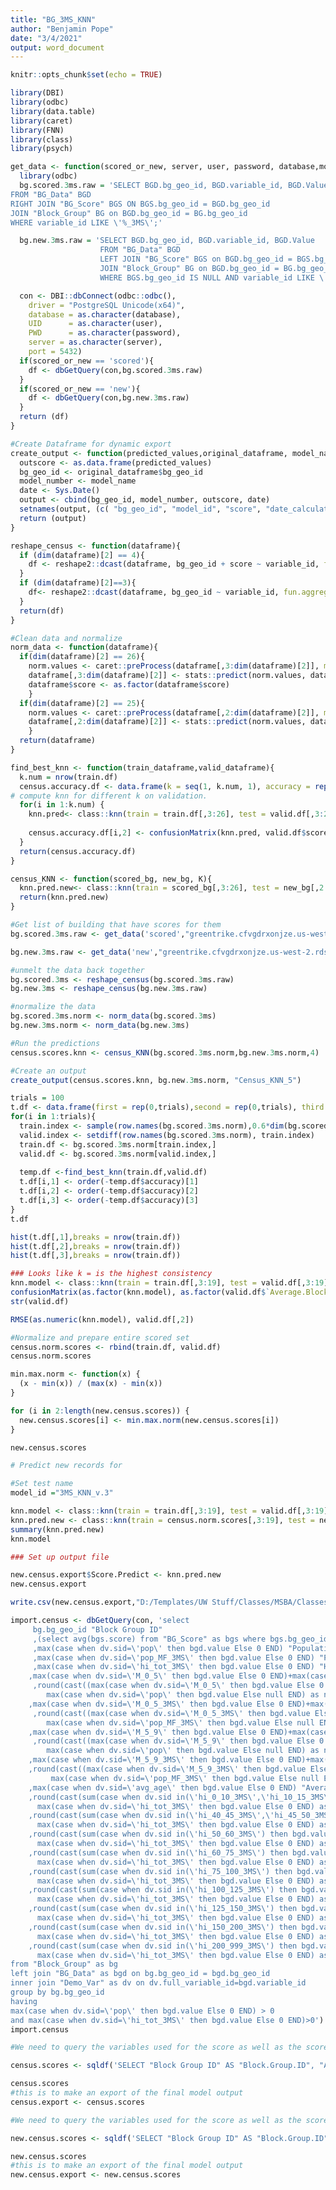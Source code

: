 ---
title: "BG_3MS_KNN"
author: "Benjamin Pope"
date: "3/4/2021"
output: word_document
---

```{r}
knitr::opts_chunk$set(echo = TRUE)
```

```{r}
library(DBI)
library(odbc)
library(data.table)
library(caret)
library(FNN)
library(class)
library(psych)
```

```{r}
get_data <- function(scored_or_new, server, user, password, database,model_number){
  library(odbc)
  bg.scored.3ms.raw = 'SELECT BGD.bg_geo_id, BGD.variable_id, BGD.Value, round((select avg(bgs.score) from "BG_Score" as BGS where BGS.bg_geo_id=BGD.bg_geo_id)) as score
FROM "BG_Data" BGD
RIGHT JOIN "BG_Score" BGS ON BGS.bg_geo_id = BGD.bg_geo_id
JOIN "Block_Group" BG on BGD.bg_geo_id = BG.bg_geo_id
WHERE variable_id LIKE \'%_3MS\';'

  bg.new.3ms.raw = 'SELECT BGD.bg_geo_id, BGD.variable_id, BGD.Value
                    FROM "BG_Data" BGD
                    LEFT JOIN "BG_Score" BGS on BGD.bg_geo_id = BGS.bg_geo_id
                    JOIN "Block_Group" BG on BGD.bg_geo_id = BG.bg_geo_id
                    WHERE BGS.bg_geo_id IS NULL AND variable_id LIKE \'%_3MS\';'

  con <- DBI::dbConnect(odbc::odbc(),
    driver = "PostgreSQL Unicode(x64)",
    database = as.character(database),
    UID      = as.character(user),
    PWD      = as.character(password),
    server = as.character(server),
    port = 5432)
  if(scored_or_new == 'scored'){
    df <- dbGetQuery(con,bg.scored.3ms.raw)
  }
  if(scored_or_new == 'new'){
    df <- dbGetQuery(con,bg.new.3ms.raw)
  }
  return (df)
}

#Create Dataframe for dynamic export
create_output <- function(predicted_values,original_dataframe, model_name){
  outscore <- as.data.frame(predicted_values)
  bg_geo_id <- original_dataframe$bg_geo_id
  model_number <- model_name
  date <- Sys.Date()
  output <- cbind(bg_geo_id, model_number, outscore, date)
  setnames(output, (c( "bg_geo_id", "model_id", "score", "date_calculated")))
  return (output)
}

reshape_census <- function(dataframe){
  if (dim(dataframe)[2] == 4){
    df <- reshape2::dcast(dataframe, bg_geo_id + score ~ variable_id, fun.aggregate = mean)
  }
  if (dim(dataframe)[2]==3){
    df<- reshape2::dcast(dataframe, bg_geo_id ~ variable_id, fun.aggregate = mean)
  }
  return(df)
}

#Clean data and normalize
norm_data <- function(dataframe){
  if(dim(dataframe)[2] == 26){
    norm.values <- caret::preProcess(dataframe[,3:dim(dataframe)[2]], method = c("center","scale"))
    dataframe[,3:dim(dataframe)[2]] <- stats::predict(norm.values, dataframe[,3:dim(dataframe)[2]])
    dataframe$score <- as.factor(dataframe$score)
    }
  if(dim(dataframe)[2] == 25){
    norm.values <- caret::preProcess(dataframe[,2:dim(dataframe)[2]], method = c("center","scale"))
    dataframe[,2:dim(dataframe)[2]] <- stats::predict(norm.values, dataframe[,2:dim(dataframe)[2]])
    } 
  return(dataframe)
}

find_best_knn <- function(train_dataframe,valid_dataframe){
  k.num = nrow(train.df)
  census.accuracy.df <- data.frame(k = seq(1, k.num, 1), accuracy = rep(0, k.num))
# compute knn for different k on validation.
  for(i in 1:k.num) {
    knn.pred<- class::knn(train = train.df[,3:26], test = valid.df[,3:26], cl = train.df[,2],k=i)
  
    census.accuracy.df[i,2] <- confusionMatrix(knn.pred, valid.df$score)$overall[1]
  }
  return(census.accuracy.df)
}

census_KNN <- function(scored_bg, new_bg, K){
  knn.pred.new<- class::knn(train = scored_bg[,3:26], test = new_bg[,2:25], cl = scored_bg[,2],k=K)
  return(knn.pred.new)
}
```

```{r}
#Get list of building that have scores for them 
bg.scored.3ms.raw <- get_data('scored',"greentrike.cfvgdrxonjze.us-west-2.rds.amazonaws.com","bpope","somepassword","TEST")

bg.new.3ms.raw <- get_data('new',"greentrike.cfvgdrxonjze.us-west-2.rds.amazonaws.com","bpope","somepassword","TEST")

```

```{r}
#unmelt the data back together
bg.scored.3ms <- reshape_census(bg.scored.3ms.raw)
bg.new.3ms <- reshape_census(bg.new.3ms.raw)

#normalize the data
bg.scored.3ms.norm <- norm_data(bg.scored.3ms)
bg.new.3ms.norm <- norm_data(bg.new.3ms)

#Run the predictions
census.scores.knn <- census_KNN(bg.scored.3ms.norm,bg.new.3ms.norm,4)

#Create an output
create_output(census.scores.knn, bg.new.3ms.norm, "Census_KNN_5")

```

```{r}
trials = 100
t.df <- data.frame(first = rep(0,trials),second = rep(0,trials), third = rep(0,trials))
for(i in 1:trials){
  train.index <- sample(row.names(bg.scored.3ms.norm),0.6*dim(bg.scored.3ms.norm)[1])
  valid.index <- setdiff(row.names(bg.scored.3ms.norm), train.index)
  train.df <- bg.scored.3ms.norm[train.index,]
  valid.df <- bg.scored.3ms.norm[valid.index,]
  
  temp.df <-find_best_knn(train.df,valid.df)
  t.df[i,1] <- order(-temp.df$accuracy)[1]
  t.df[i,2] <- order(-temp.df$accuracy)[2]
  t.df[i,3] <- order(-temp.df$accuracy)[3]
}
t.df
```

```{r}
hist(t.df[,1],breaks = nrow(train.df))
hist(t.df[,2],breaks = nrow(train.df))
hist(t.df[,3],breaks = nrow(train.df))
```


```{r}
### Looks like k = is the highest consistency 
knn.model <- class::knn(train = train.df[,3:19], test = valid.df[,3:19], cl = train.df[,2],k =8)
confusionMatrix(as.factor(knn.model), as.factor(valid.df$`Average.Block.Group.Score`))
str(valid.df)

RMSE(as.numeric(knn.model), valid.df[,2])

```

```{r}
#Normalize and prepare entire scored set 
census.norm.scores <- rbind(train.df, valid.df)
census.norm.scores
```

```{r}

min.max.norm <- function(x) {
  (x - min(x)) / (max(x) - min(x))
}

for (i in 2:length(new.census.scores)) {
  new.census.scores[i] <- min.max.norm(new.census.scores[i])
}

new.census.scores
```

```{r}
# Predict new records for 

#Set test name
model_id ="3MS_KNN_v.3"

knn.model <- class::knn(train = train.df[,3:19], test = valid.df[,3:19], cl = train.df[,2],k =4)
knn.pred.new <- class::knn(train = census.norm.scores[,3:19], test = new.census.scores[,3:19], cl = census.norm.scores[,2] ,k=8)
summary(knn.pred.new)
knn.model
```

```{r}
### Set up output file

new.census.export$Score.Predict <- knn.pred.new
new.census.export

write.csv(new.census.export,"D:/Templates/UW Stuff/Classes/MSBA/Classes/Q4 Models/Tuning/kNN\\bg_KNN_output_v.3.csv",row.names = FALSE)
```


```{r}
import.census <- dbGetQuery(con, 'select
     bg.bg_geo_id "Block Group ID"
     ,(select avg(bgs.score) from "BG_Score" as bgs where bgs.bg_geo_id=bg.bg_geo_id) "Average Block Group Score"
     ,max(case when dv.sid=\'pop\' then bgd.value Else 0 END) "Population"
     ,max(case when dv.sid=\'pop_MF_3MS\' then bgd.value Else 0 END) "Population: 3 Mile"
     ,max(case when dv.sid=\'hi_tot_3MS\' then bgd.value Else 0 END) "Households: 3 Mile"
    ,max(case when dv.sid=\'M_0_5\' then bgd.value Else 0 END)+max(case when dv.sid=\'F_0_5\' then bgd.value Else 0 END) "Kids under 5"
     ,round(cast((max(case when dv.sid=\'M_0_5\' then bgd.value Else 0 END)+max(case when dv.sid=\'F_0_5\' then bgd.value Else 0 END)) /
        max(case when dv.sid=\'pop\' then bgd.value Else null END) as numeric),3) "Percent Kids under 5"
    ,max(case when dv.sid=\'M_0_5_3MS\' then bgd.value Else 0 END)+max(case when dv.sid=\'F_0_5_3MS\' then bgd.value Else 0 END) "Kids under 5: 3 Mile"
     ,round(cast((max(case when dv.sid=\'M_0_5_3MS\' then bgd.value Else 0 END)+max(case when dv.sid=\'F_0_5_3MS\' then bgd.value Else 0 END)) /
        max(case when dv.sid=\'pop_MF_3MS\' then bgd.value Else null END) as numeric),3) "Percent Kids under 5: 3 Mile"
    ,max(case when dv.sid=\'M_5_9\' then bgd.value Else 0 END)+max(case when dv.sid=\'F_5_9\' then bgd.value Else 0 END) "Kids 5 to 9"
     ,round(cast((max(case when dv.sid=\'M_5_9\' then bgd.value Else 0 END)+max(case when dv.sid=\'F_5_9\' then bgd.value Else 0 END)) /
        max(case when dv.sid=\'pop\' then bgd.value Else null END) as numeric),3) "Percent Kids 5 to 9"
    ,max(case when dv.sid=\'M_5_9_3MS\' then bgd.value Else 0 END)+max(case when dv.sid=\'F_5_9_3MS\' then bgd.value Else 0 END) "Kids 5 to 9: 3 Mile"
    ,round(cast((max(case when dv.sid=\'M_5_9_3MS\' then bgd.value Else 0 END)+max(case when dv.sid=\'F_5_9_3MS\' then bgd.value Else 0 END)) /
         max(case when dv.sid=\'pop_MF_3MS\' then bgd.value Else null END) as numeric),3)  "Percent Kids 5 to 9: 3 Mile"
    ,max(case when dv.sid=\'avg_age\' then bgd.value Else 0 END) "Average Age"
    ,round(cast(sum(case when dv.sid in(\'hi_0_10_3MS\',\'hi_10_15_3MS\',\'hi_15_20_3MS\',\'hi_20_25_3MS\',\'hi_25_30_3MS\',\'hi_30_35_3MS\',\'hi_35_40_3MS\') then bgd.value  else 0 END) /
      max(case when dv.sid=\'hi_tot_3MS\' then bgd.value Else 0 END) as numeric),3) "Household income under 40K: 3 Mile"
    ,round(cast(sum(case when dv.sid in(\'hi_40_45_3MS\',\'hi_45_50_3MS\') then bgd.value  else 0 END) /
      max(case when dv.sid=\'hi_tot_3MS\' then bgd.value Else 0 END) as numeric),3) "Household income 40K to 50K: 3 Mile"
    ,round(cast(sum(case when dv.sid in(\'hi_50_60_3MS\') then bgd.value  else 0 END) /
      max(case when dv.sid=\'hi_tot_3MS\' then bgd.value Else 0 END) as numeric),3) "Household income 50K to 60K: 3 Mile"
    ,round(cast(sum(case when dv.sid in(\'hi_60_75_3MS\') then bgd.value  else 0 END) /
      max(case when dv.sid=\'hi_tot_3MS\' then bgd.value Else 0 END) as numeric),3) "Household income 60K to 75K: 3 Mile"
    ,round(cast(sum(case when dv.sid in(\'hi_75_100_3MS\') then bgd.value  else 0 END) /
      max(case when dv.sid=\'hi_tot_3MS\' then bgd.value Else 0 END) as numeric),3) "Household income 75K to 100K: 3 Mile"
    ,round(cast(sum(case when dv.sid in(\'hi_100_125_3MS\') then bgd.value  else 0 END) /
      max(case when dv.sid=\'hi_tot_3MS\' then bgd.value Else 0 END) as numeric),3) "Household income 100K to 125K: 3 Mile"
    ,round(cast(sum(case when dv.sid in(\'hi_125_150_3MS\') then bgd.value  else 0 END) /
      max(case when dv.sid=\'hi_tot_3MS\' then bgd.value Else 0 END) as numeric),3) "Household income 125K to 150K: 3 Mile"
    ,round(cast(sum(case when dv.sid in(\'hi_150_200_3MS\') then bgd.value  else 0 END) /
      max(case when dv.sid=\'hi_tot_3MS\' then bgd.value Else 0 END) as numeric),3) "Household income 150K to 200K: 3 Mile"
    ,round(cast(sum(case when dv.sid in(\'hi_200_999_3MS\') then bgd.value  else 0 END) /
      max(case when dv.sid=\'hi_tot_3MS\' then bgd.value Else 0 END) as numeric),3) "Household income 200K+: 3 Mile"
from "Block_Group" as bg
left join "BG_Data" as bgd on bg.bg_geo_id = bgd.bg_geo_id
inner join "Demo_Var" as dv on dv.full_variable_id=bgd.variable_id
group by bg.bg_geo_id
having
max(case when dv.sid=\'pop\' then bgd.value Else 0 END) > 0
and max(case when dv.sid=\'hi_tot_3MS\' then bgd.value Else 0 END)>0')
import.census
```

```{r}
#We need to query the variables used for the score as well as the score from the DB

census.scores <- sqldf('SELECT "Block Group ID" AS "Block.Group.ID", "Average Block Group Score" AS "Average.Block.Group.Score", Population, "Population: 3 Mile" AS "Population.3.Mile", "Households: 3 Mile" AS "Households.3.Mile", "Percent Kids under 5" AS "Percent.Kids.under.5", "Percent Kids under 5: 3 Mile" AS "Percent.Kids.under.5.3.Mile", "Percent Kids 5 to 9" AS "Percent.Kids.5.to.9", "Percent Kids 5 to 9: 3 Mile" AS "Percent.Kids.5.to.9.3 Mile", "Average Age" AS "Average.Age", "Household income under 40K: 3 Mile" AS "Household.income.under.40K.3Mile", "Household income 40K to 50K: 3 Mile" AS "Household.income.40K.to.50K.3.Mile", "Household income 50K to 60K: 3 Mile" AS "Household.income.50K.to.60K.3.Mile", "Household income 60K to 75K: 3 Mile" AS "Household.income.60K.to.75K.3.Mile", "Household income 75K to 100K: 3 Mile" AS "Household.income.75K.to.100K.3.Mile", "Household income 100K to 125K: 3 Mile" AS "Household.income.100:.125K.3.Mile", "Household income 125K to 150K: 3 Mile" AS "Household.income.125K.to.150K.3.Mile", "Household income 150K to 200K: 3 Mile" AS "Household.income.150K.to.200K.3.Mile", "Household income 200K+: 3 Mile"  AS "Household.income.200K+.3Mile"FROM "import.census" WHERE "Average Block Group Score" IS NOT NULL')

census.scores
#this is to make an export of the final model output
census.export <- census.scores
```

```{r}
#We need to query the variables used for the score as well as the score from the DB

new.census.scores <- sqldf('SELECT "Block Group ID" AS "Block.Group.ID", "Average Block Group Score" AS "Average.Block.Group.Score", Population, "Population: 3 Mile" AS "Population.3.Mile", "Households: 3 Mile" AS "Households.3.Mile", "Percent Kids under 5" AS "Percent.Kids.under.5", "Percent Kids under 5: 3 Mile" AS "Percent.Kids.under.5.3.Mile", "Percent Kids 5 to 9" AS "Percent.Kids.5.to.9", "Percent Kids 5 to 9: 3 Mile" AS "Percent.Kids.5.to.9.3 Mile", "Average Age" AS "Average.Age", "Household income under 40K: 3 Mile" AS "Household.income.under.40K.3Mile", "Household income 40K to 50K: 3 Mile" AS "Household.income.40K.to.50K.3.Mile", "Household income 50K to 60K: 3 Mile" AS "Household.income.50K.to.60K.3.Mile", "Household income 60K to 75K: 3 Mile" AS "Household.income.60K.to.75K.3.Mile", "Household income 75K to 100K: 3 Mile" AS "Household.income.75K.to.100K.3.Mile", "Household income 100K to 125K: 3 Mile" AS "Household.income.100:.125K.3.Mile", "Household income 125K to 150K: 3 Mile" AS "Household.income.125K.to.150K.3.Mile", "Household income 150K to 200K: 3 Mile" AS "Household.income.150K.to.200K.3.Mile", "Household income 200K+: 3 Mile"  AS "Household.income.200K+.3Mile"FROM "import.census" WHERE "Average Block Group Score" IS NULL')

new.census.scores
#this is to make an export of the final model output
new.census.export <- new.census.scores
```
